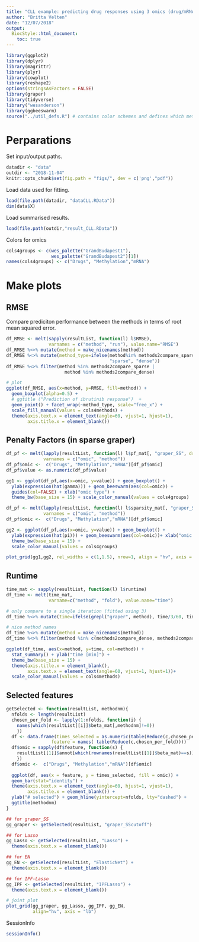 ```yaml
---
title: "CLL example: predicting drug responses using 3 omics (drug/mRNA/meth)"
author: "Britta Velten"
date: "12/07/2018"
output:
  BiocStyle::html_document:
    toc: true
---
```


```r
library(ggplot2)
library(dplyr)
library(magrittr)
library(plyr)
library(cowplot)
library(reshape2)
options(stringsAsFactors = FALSE)
library(graper)
library(tidyverse)
library("wesanderson")
library(ggbeeswarm)
source("../util_defs.R") # contains color schemes and defines which methods to include
```

# Perparations
Set input/output paths.
```r
datadir <- "data"
outdir <- "2018-11-04"
knitr::opts_chunk$set(fig.path = "figs/", dev = c('png',"pdf"))
```

Load data used for fitting.
```r
load(file.path(datadir, "dataCLL.RData"))
dim(data$X)
```

Load summarised results.
```r
load(file.path(outdir,"result_CLL.RData"))
```

Colors for omics
```r
cols4groups <- c(wes_palette("GrandBudapest1"),
                 wes_palette("GrandBudapest2")[1])
names(cols4groups) <- c("Drugs", "Methylation","mRNA")
```

# Make plots
## RMSE
Compare prediciton performance between the methods in terms of root mean squared error.
```r
df_RMSE <- melt(sapply(resultList, function(l) l$RMSE),
                varnames = c("method", "run"), value.name="RMSE")
df_RMSE %<>% mutate(method = make_nicenames(method))
df_RMSE %<>% mutate(method_type=ifelse(method%in% methods2compare_sparse,
                                       "sparse", "dense"))  
df_RMSE %<>% filter(method %in% methods2compare_sparse |
                      method %in% methods2compare_dense) 

# plot 
ggplot(df_RMSE, aes(x=method, y=RMSE, fill=method)) +
  geom_boxplot(alpha=0.5) + 
  # ggtitle ("Prediction of ibrutinib response")  +
  geom_point() + facet_wrap(~method_type, scale="free_x") +
  scale_fill_manual(values = cols4methods) +
  theme(axis.text.x = element_text(angle=60, vjust=1, hjust=1),
        axis.title.x = element_blank())
```

## Penalty Factors (in sparse graper)
```r
df_pf <- melt(lapply(resultList, function(l) l$pf_mat[, "graper_SS", drop=F]),
              varnames = c("omic", "method"))
df_pf$omic <-  c("Drugs", "Methylation","mRNA")[df_pf$omic]
df_pf$value <- as.numeric(df_pf$value)

gg1 <- ggplot(df_pf,aes(x=omic, y=value)) + geom_boxplot() +
  ylab(expression(hat(gamma))) + geom_beeswarm(aes(col=omic)) +
  guides(col=FALSE) + xlab("omic type") + 
  theme_bw(base_size = 15) + scale_color_manual(values = cols4groups)

df_pf <- melt(lapply(resultList, function(l) l$sparsity_mat[, "graper_SS", drop=F]),
              varnames = c("omic", "method"))
df_pf$omic <-  c("Drugs", "Methylation","mRNA")[df_pf$omic]

gg2 <- ggplot(df_pf,aes(x=omic, y=value)) + geom_boxplot() +
  ylab(expression(hat(pi))) + geom_beeswarm(aes(col=omic))+ xlab("omic type") + 
  theme_bw(base_size = 15) +
  scale_color_manual(values = cols4groups)

plot_grid(gg1,gg2, rel_widths = c(1,1.5), nrow=1, align = "hv", axis = "lb")
```

## Runtime
```r
time_mat <- sapply(resultList, function(l) l$runtime)
df_time <- melt(time_mat,
                varname=c("method", "fold"), value.name="time")

# only compare to a single iteration (fitted using 3)
df_time %<>% mutate(time=ifelse(grepl("graper", method), time/3/60, time/60))

# nice method names
df_time %<>% mutate(method = make_nicenames(method))
df_time %<>% filter(method %in% c(methods2compare_dense, methods2compare_sparse))

ggplot(df_time, aes(x=method, y=time, col=method)) +
  stat_summary() + ylab("time [min]") + 
  theme_bw(base_size = 15) +
  theme(axis.title.x = element_blank(),
        axis.text.x = element_text(angle=60, vjust=1, hjust=1))+
  scale_color_manual(values = cols4methods)
```

## Selected features
```r
getSelected <- function(resultList, methodnm){
  nfolds <- length(resultList)
  chosen_per_fold <- lapply(1:nfolds, function(i) {
    names(which(resultList[[i]]$beta_mat[,methodnm]!=0))
    })
  df <- data.frame(times_selected = as.numeric(table(Reduce(c,chosen_per_fold))),
                 feature = names( table(Reduce(c,chosen_per_fold))))
  df$omic = sapply(df$feature, function(s) {
    resultList[[1]]$annot[which(rownames(resultList[[1]]$beta_mat)==s)]
    })
  df$omic <-  c("Drugs", "Methylation","mRNA")[df$omic]
  
  ggplot(df, aes(x = feature, y = times_selected, fill = omic)) +
  geom_bar(stat="identity") + 
  theme(axis.text.x = element_text(angle=60, hjust=1, vjust=1),
        axis.title.x = element_blank()) +
  ylab("# selected") + geom_hline(yintercept=nfolds, lty="dashed") +
  ggtitle(methodnm)
}
```

```r
## for graper_SS
gg_graper <- getSelected(resultList, "graper_SScutoff")

## for Lasso
gg_Lasso <- getSelected(resultList, "Lasso") +
  theme(axis.text.x = element_blank())

## for EN
gg_EN <- getSelected(resultList, "ElasticNet") +
  theme(axis.text.x = element_blank())

## for IPF-Lasso
gg_IPF <- getSelected(resultList, "IPFLasso") +
  theme(axis.text.x = element_blank())

# joint plot
plot_grid(gg_graper, gg_Lasso, gg_IPF, gg_EN,
          align="hv", axis = "lb")
```

SessionInfo
```r
sessionInfo()
```

